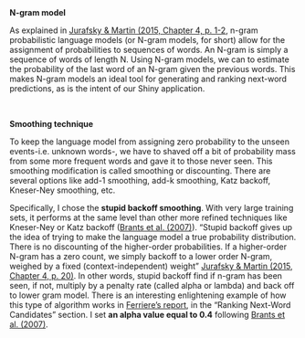  

**N-gram model**

As explained in <a href="https://web.stanford.edu/~jurafsky/slp3/4.pdf" target="_blank">Jurafsky & Martin (2015, Chapter 4, p. 1-2</a>, n-gram probabilistic language models (or N-gram models, for short) allow for the assignment of probabilities to sequences of words. An N-gram is simply a sequence of words of length N. Using N-gram models, we can to estimate the probability of the last word of an N-gram given the previous words. This makes N-gram models an ideal tool for generating and ranking next-word predictions, as is the intent of our Shiny application.

 

**Smoothing technique**

To keep the language model from assigning zero probability to the unseen events-i.e. unknown words-, we have to shaved off a bit of probability mass from some more frequent words and gave it to those never seen. This smoothing modification is called smoothing or discounting. There are several options like add-1 smoothing, add-k smoothing, Katz backoff, Kneser-Ney smoothing, etc.

Specifically, I chose the **stupid backoff smoothing**. With very large training sets, it performs at the same level than other more refined techniques like Kneser-Ney or Katz backoff (<a href="http://www.aclweb.org/anthology/D07-1090.pdf" target="_blank">Brants et al. (2007)</a>). "Stupid backoff gives up the idea of trying to make the language model a true probability distribution. There is no discounting of the higher-order probabilities. If a higher-order N-gram has a zero count, we simply backoff to a lower order N-gram, weighed by a fixed (context-independent) weight" <a href="https://web.stanford.edu/~jurafsky/slp3/4.pdf" target="_blank">Jurafsky & Martin (2015, Chapter 4, p. 20)</a>. In other words, stupid backoff find if n-gram has been seen, if not, multiply by a penalty rate (called alpha or lambda) and back off to lower gram model. There is an interesting enlightening example of how this type of algorithm works in <a href="https://rpubs.com/pferriere/dscapreport" target="_blank">Ferriere's report</a>, in the "Ranking Next-Word Candidates" section. I set **an alpha value equal to 0.4** following <a href="http://www.aclweb.org/anthology/D07-1090.pdf" target="_blank">Brants et al. (2007)</a>.
